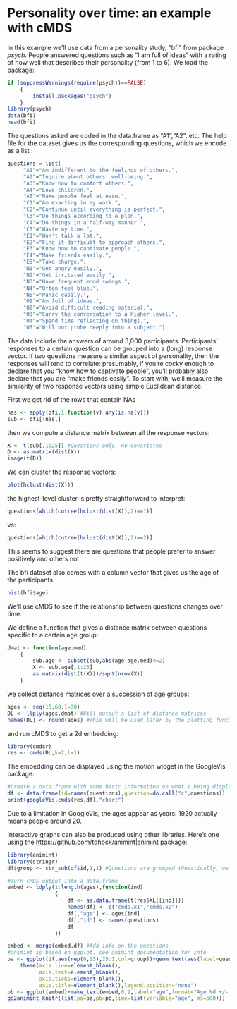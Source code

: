 # Personality over time: an example with cMDS

In this example we'll use data from a personality study, "bfi" from package *psych*. People answered questions such as "I am full of ideas" with a rating of how well that describes their personality (from 1 to 6). 
We load the package:
```r
if (suppressWarnings(require(psych))==FALSE)
    {
        install.packages("psych")
    }
library(psych)
data(bfi)
head(bfi)
```
The questions asked are coded in the data.frame as "A1","A2", etc. The help file for the dataset gives us the corresponding questions, which we encode as a list :
```r
questions = list(
     "A1"="Am indifferent to the feelings of others.", 
     "A2"="Inquire about others' well-being.", 
     "A3"="Know how to comfort others.", 
     "A4"="Love children.", 
     "A5"="Make people feel at ease.", 
     "C1"="Am exacting in my work.", 
     "C2"="Continue until everything is perfect.", 
     "C3"="Do things according to a plan.", 
     "C4"="Do things in a half-way manner.", 
     "C5"="Waste my time.", 
     "E1"="Won't talk a lot.", 
     "E2"="Find it difficult to approach others.", 
     "E3"="Know how to captivate people.", 
     "E4"="Make friends easily.", 
     "E5"="Take charge.", 
     "N1"="Get angry easily.", 
     "N2"="Get irritated easily.", 
     "N3"="Have frequent mood swings.", 
     "N4"="Often feel blue.", 
     "N5"="Panic easily.", 
     "O1"="Am full of ideas.", 
     "O2"="Avoid difficult reading material.",
     "O3"="Carry the conversation to a higher level.", 
     "O4"="Spend time reflecting on things.", 
     "O5"="Will not probe deeply into a subject.") 
```

The data include the answers of around 3,000 participants. Participants' responses to a certain question can be grouped into a (long) response vector.
If two questions measure a similar aspect of personality, then the responses will tend to correlate: presumably, if you're cocky enough to declare that you "know how to captivate people", you'll probably also declare that you are "make friends easily". To start with, we'll measure the similarity of two response vectors using simple Euclidean distance. 

First we get rid of the rows that contain NAs
```r
nas <- apply(bfi,1,function(v) any(is.na(v)))
sub <- bfi[!nas,]
```
then we compute a distance matrix between all the response vectors:
```r
X <- t(sub[,1:25]) #Questions only, no covariates
D <- as.matrix(dist(X))
image(t(D))
```

We can cluster the response vectors:
```r
plot(hclust(dist(X)))
```
the highest-level cluster is pretty straightforward to interpret:
```r
questions[which(cutree(hclust(dist(X)),2)==1)]
```
vs:
```r
questions[which(cutree(hclust(dist(X)),2)==2)]
```
This seems to suggest there are questions that people prefer to answer positively and others not. 

The bfi dataset also comes with a column vector that gives us the age of the participants. 
```r
hist(bfi$age)
```

We'll use cMDS to see if the relationship between questions changes over time. 

We define a function that gives a distance matrix between questions specific to a certain age group:

```r
dmat <- function(age.med)
    {
        sub.age <- subset(sub,abs(age-age.med)<=2)
        X <- sub.age[,1:25]
        as.matrix(dist(t(X)))/sqrt(nrow(X))
    }
```

we collect distance matrices over a succession of age groups:
```r
ages <- seq(16,60,l=30)
DL <- llply(ages,dmat) #Will output a list of distance matrices
names(DL) <- round(ages) #This will be used later by the plotting function
```

and run cMDS to get a 2d embedding:
```r
library(cmdsr)
res <- cmds(DL,k=2,l=1)
```

The embedding can be displayed using the motion widget in the GoogleVis package:
```r
#Create a data.frame with some basic information on what's being displayed
df <- data.frame(id=names(questions),question=do.call("c",questions))
print(googleVis.cmds(res,df),"chart")
```
Due to a limitation in GoogleVis, the ages appear as years: 1920 actually means people around 20. 


Interactive graphs can also be produced using other libraries. Here's one using the [https://github.com/tdhock/animint|animint](animint) package:
```r
library(animint)
library(stringr)
df$group <- str_sub(df$id,1,1) #Questions are grouped thematically, we'll plot themes using different colours

#Turn cMDS output into a data.frame
embed <- ldply(1:length(ages),function(ind)
               {
                   df <- as.data.frame(t(res$XL[[ind]]))
                   names(df) <- c("cmds.x1","cmds.x2")
                   df[,"age"] <- ages[ind]
                   df[,"id"] <- names(questions)
                   df
               })

embed <- merge(embed,df) #Add info on the questions
#animint is based on ggplot. see animint documentation for info
pa <- ggplot(df,aes(rep(0,25),25:1,col=group))+geom_text(aes(label=question,clickSelects=id)) +
    theme(axis.line=element_blank(),
          axis.text=element_blank(),
          axis.ticks=element_blank(),
          axis.title=element_blank(),legend.position="none")
pb <- ggplot(embed)+make_text(embed,0,2,label="age",format="Age %d +/- 2 years")+geom_text(aes(cmds.x1,cmds.x2,label=id,showSelected=id,showSelected2=age),size=2)+geom_text(aes(cmds.x1,cmds.x2,label=id,showSelected=age,col=group),alpha=.8)
gg2animint_knitr(list(pa=pa,pb=pb,time=list(variable="age", ms=500)))
```

